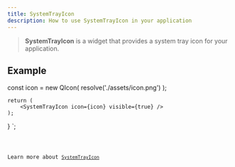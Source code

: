 ```yaml
---
title: SystemTrayIcon
description: How to use SystemTrayIcon in your application
---
```



> **SystemTrayIcon** is a widget that provides a system tray icon for your application.

## Example


const icon = new QIcon(
  resolve('./assets/icon.png')
);

    return (
        <SystemTrayIcon icon={icon} visible={true} />
    );
}
`;

<Code code={qSystemTrayIconExample} title='example_systemTrayIcon.tsx' lang='tsx' />

Learn more about [`SystemTrayIcon`](https://vixen-js.github.io/docs/build-application-vanilla/main-window-and-related/QSystemTrayIcon)